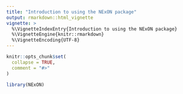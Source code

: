 ```yaml
---
title: "Introduction to using the NExON package"
output: rmarkdown::html_vignette
vignette: >
  %\VignetteIndexEntry{Introduction to using the NExON package}
  %\VignetteEngine{knitr::rmarkdown}
  %\VignetteEncoding{UTF-8}
---
```


```r
knitr::opts_chunk$set(
  collapse = TRUE,
  comment = "#>"
)
```

```r
library(NExON)
```
